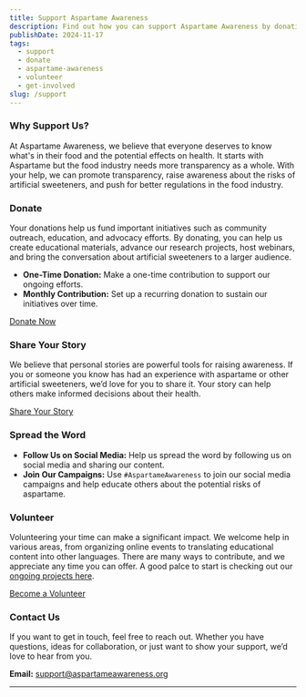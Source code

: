 ```yaml
---
title: Support Aspartame Awareness
description: Find out how you can support Aspartame Awareness by donating, sharing your story, or getting involved in our community efforts.
publishDate: 2024-11-17
tags:
  - support
  - donate
  - aspartame-awareness
  - volunteer
  - get-involved
slug: /support
---
```


### Why Support Us?

At Aspartame Awareness, we believe that everyone deserves to know what's in their food and the potential effects on health. It starts with Aspartame but the food industry needs more transparency as a whole. With your help, we can promote transparency, raise awareness about the risks of artificial sweeteners, and push for better regulations in the food industry.

### Donate

Your donations help us fund important initiatives such as community outreach, education, and advocacy efforts. By donating, you can help us create educational materials, advance our research projects, host webinars, and bring the conversation about artificial sweeteners to a larger audience.

*   **One-Time Donation:** Make a one-time contribution to support our ongoing efforts.
*   **Monthly Contribution:** Set up a recurring donation to sustain our initiatives over time.

[Donate Now](#)

### Share Your Story

We believe that personal stories are powerful tools for raising awareness. If you or someone you know has had an experience with aspartame or other artificial sweeteners, we’d love for you to share it. Your story can help others make informed decisions about their health.

[Share Your Story](#)

### Spread the Word

*   **Follow Us on Social Media:** Help us spread the word by following us on social media and sharing our content.
*   **Join Our Campaigns:** Use `#AspartameAwareness` to join our social media campaigns and help educate others about the potential risks of aspartame.

### Volunteer

Volunteering your time can make a significant impact. We welcome help in various areas, from organizing online events to translating educational content into other languages. There are many ways to contribute, and we appreciate any time you can offer. A good palce to start is checking out our [ongoing projects here](/research).

[Become a Volunteer](#)

### Contact Us

If you want to get in touch, feel free to reach out. Whether you have questions, ideas for collaboration, or just want to show your support, we’d love to hear from you.

**Email:** [support@aspartameawareness.org](mailto:support@aspartameawareness.org)

* * *
